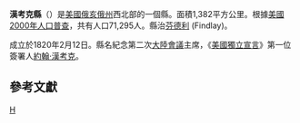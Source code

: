{{Otheruses|漢考克縣|subject=美國俄亥俄州的一個縣|other=同名的縣}}
<!--[[File:Map_of_Ohio_highlighting_Hancock_County.svg|right]]-->
{{Infobox U.S. County
| county = 漢考克縣
| state = 俄亥俄州
| en county = Hancock County
| en state = Ohio
| seal = Seal of Hancock County (Ohio).svg
| founded year = [[1820|1820]]<ref name="odod">{{cite web |url = http://www.odod.state.oh.us/research/FILES/S0/Hancock.pdf |title = Ohio County Profiles: Hancock County |accessdate = 2007-04-28 |publisher = Ohio Department of Development |format = PDF |deadurl = yes |archiveurl = https://web.archive.org/web/20070621231426/http://www.odod.state.oh.us/research/FILES/S0/Hancock.pdf |archivedate = 2007-06-21 }}</ref> 
| founded date = April 1
| seat wl = Findlay
| largest city = Findlay
| area mi = 534
| area km = 1,382
| area land mi = 531
| area land km = 1,376
| area water mi = 2
| area water km = 6
| area percentage = 0.42 
| census yr = 2000
| pop = 71,295
| density mi = 56
| density km = 22
| time zone = Eastern
| UTC offset = -5
| DST offset= -4
| footnotes = Hancock County uses the Seal of Ohio as its seal
| web = www.co.hancock.oh.us
| named for = [[John_Hancock|John Hancock]], signer of the [[United_States_Declaration_of_Independence|Declaration of Independence]]
|}}
'''漢考克縣'''（{{lang-en|Hancock County}}）是[[美國|美國]][[俄亥俄州|俄亥俄州]]西北部的一個縣。面積1,382平方公里。根據[[美國2000年人口普查|美國2000年人口普查]]，共有人口71,295人。縣治[[芬德利_(俄亥俄州)|芬德利]] (Findlay)。

成立於1820年2月12日。縣名紀念第二次[[大陸會議|大陸會議]]主席，《[[美國獨立宣言|美國獨立宣言]]》第一位簽署人[[約翰·漢考克|約翰·漢考克]]。

== 參考文獻 ==

{{reflist}}

{{ohio-stub}}

[[Category:俄亥俄州行政區劃|H]]